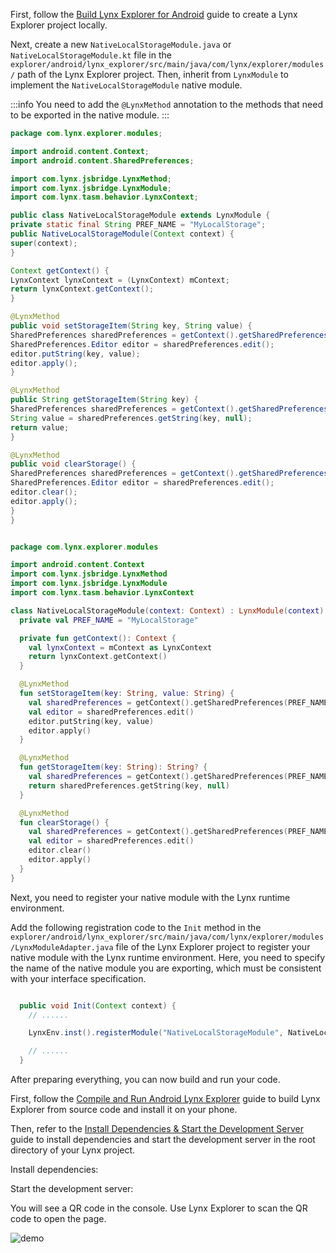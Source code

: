 First, follow the [Build Lynx Explorer for Android](https://github.com/lynx-family/lynx/tree/develop/explorer/android) guide to create a Lynx Explorer project locally.

Next, create a new `NativeLocalStorageModule.java` or `NativeLocalStorageModule.kt` file in the `explorer/android/lynx_explorer/src/main/java/com/lynx/explorer/modules/` path of the Lynx Explorer project. Then, inherit from `LynxModule` to implement the `NativeLocalStorageModule` native module.

:::info
You need to add the `@LynxMethod` annotation to the methods that need to be exported in the native module.
:::

<Tabs groupId='native-module'>
<Tab label="Java">

<CodeFold height={360} toggle>

```java {21,29,36} title="explorer/android/lynx_explorer/src/main/java/com/lynx/explorer/modules/NativeLocalStorageModule.java"
package com.lynx.explorer.modules;

import android.content.Context;
import android.content.SharedPreferences;

import com.lynx.jsbridge.LynxMethod;
import com.lynx.jsbridge.LynxModule;
import com.lynx.tasm.behavior.LynxContext;

public class NativeLocalStorageModule extends LynxModule {
private static final String PREF_NAME = "MyLocalStorage";
public NativeLocalStorageModule(Context context) {
super(context);
}

Context getContext() {
LynxContext lynxContext = (LynxContext) mContext;
return lynxContext.getContext();
}

@LynxMethod
public void setStorageItem(String key, String value) {
SharedPreferences sharedPreferences = getContext().getSharedPreferences(PREF_NAME, Context.MODE_PRIVATE);
SharedPreferences.Editor editor = sharedPreferences.edit();
editor.putString(key, value);
editor.apply();
}

@LynxMethod
public String getStorageItem(String key) {
SharedPreferences sharedPreferences = getContext().getSharedPreferences(PREF_NAME, Context.MODE_PRIVATE);
String value = sharedPreferences.getString(key, null);
return value;
}

@LynxMethod
public void clearStorage() {
SharedPreferences sharedPreferences = getContext().getSharedPreferences(PREF_NAME, Context.MODE_PRIVATE);
SharedPreferences.Editor editor = sharedPreferences.edit();
editor.clear();
editor.apply();
}
}

```

</CodeFold>


</Tab>
<Tab label="Kotlin">


<CodeFold height={360} toggle>

```kotlin {16,24,30} title="explorer/android/lynx_explorer/src/main/java/com/lynx/explorer/modules/NativeLocalStorageModule.kt"

package com.lynx.explorer.modules

import android.content.Context
import com.lynx.jsbridge.LynxMethod
import com.lynx.jsbridge.LynxModule
import com.lynx.tasm.behavior.LynxContext

class NativeLocalStorageModule(context: Context) : LynxModule(context) {
  private val PREF_NAME = "MyLocalStorage"

  private fun getContext(): Context {
    val lynxContext = mContext as LynxContext
    return lynxContext.getContext()
  }

  @LynxMethod
  fun setStorageItem(key: String, value: String) {
    val sharedPreferences = getContext().getSharedPreferences(PREF_NAME, Context.MODE_PRIVATE)
    val editor = sharedPreferences.edit()
    editor.putString(key, value)
    editor.apply()
  }

  @LynxMethod
  fun getStorageItem(key: String): String? {
    val sharedPreferences = getContext().getSharedPreferences(PREF_NAME, Context.MODE_PRIVATE)
    return sharedPreferences.getString(key, null)
  }

  @LynxMethod
  fun clearStorage() {
    val sharedPreferences = getContext().getSharedPreferences(PREF_NAME, Context.MODE_PRIVATE)
    val editor = sharedPreferences.edit()
    editor.clear()
    editor.apply()
  }
}

```

</CodeFold>


</Tab>
</Tabs>

Next, you need to register your native module with the Lynx runtime environment.

Add the following registration code to the `Init` method in the `explorer/android/lynx_explorer/src/main/java/com/lynx/explorer/modules/LynxModuleAdapter.java` file of the Lynx Explorer project to register your native module with the Lynx runtime environment. Here, you need to specify the name of the native module you are exporting, which must be consistent with your interface specification.

```java {4} title="explorer/android/lynx_explorer/src/main/java/com/lynx/explorer/modules/LynxModuleAdapter.java"

  public void Init(Context context) {
    // ......

    LynxEnv.inst().registerModule("NativeLocalStorageModule", NativeLocalStorageModule.class);

    // ......
  }

```


After preparing everything, you can now build and run your code.

First, follow the [Compile and Run Android Lynx Explorer](https://github.com/lynx-family/lynx/tree/develop/explorer/android#compile-and-run) guide to build Lynx Explorer from source code and install it on your phone.

Then, refer to the [Install Dependencies & Start the Development Server](../start/quick-start#Installation) guide to install dependencies and start the development server in the root directory of your Lynx project.

Install dependencies:

<PackageManagerTabs command="install" />

Start the development server:

<PackageManagerTabs command="run dev" />

You will see a QR code in the console. Use Lynx Explorer to scan the QR code to open the page.

![demo](https://lf-lynx.tiktok-cdns.com/obj/lynx-artifacts-oss-sg/lynx-website/assets/doc/native-modules-demo-android-en.gif)
